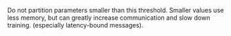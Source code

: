 Do not partition parameters smaller than this threshold. Smaller values use less memory, but can greatly increase communication and slow down training. (especially latency-bound messages).

